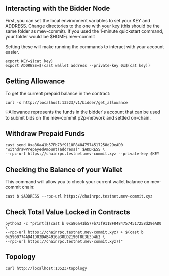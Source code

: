 ## Interacting with the Bidder Node

First, you can set the local environment variables to set your KEY and ADDRESS. Change directories to the one with your key (this should be the same folder as mev-commit). If you used the 1-minute quickstart command, your folder would be $HOME/.mev-commit

Setting these will make running the commands to interact with your account easier.

```shell ❯_ terminal
export KEY=$(cat key)
export ADDRESS=$(cast wallet address --private-key 0x$(cat key))
```

## Getting Allowance

To get the current prepaid balance in the contract:

```shell ❯_ terminal
curl -s http://localhost:13523/v1/bidder/get_allowance
```

💡Allowance represents the funds in the bidder's account that can be used to submit bids on the mev-commit p2p-network and settled on-chain.

## Withdraw Prepaid Funds

```shell ❯_ terminal
cast send 0xa86a41b57Fb73f9118F84847574517258d29eAD0 "withdrawPrepayedAmount(address)" $ADDRESS \
--rpc-url https://chainrpc.testnet.mev-commit.xyz --private-key $KEY
```

## Checking the Balance of your Wallet

This command will allow you to check your current wallet balance on mev-commit chain:

```shell ❯_ terminal
cast b $ADDRESS --rpc-url https://chainrpc.testnet.mev-commit.xyz
```

## Check Total Value Locked in Contracts

```shell ❯_ terminal
python3 -c "print($(cast b 0xa86a41b57Fb73f9118F84847574517258d29eAD0 \
--rpc-url https://chainrpc.testnet.mev-commit.xyz) + $(cast b 0x5960774AD41D03DAB4916a30bD2190f8b3b3b4b2 \
--rpc-url https://chainrpc.testnet.mev-commit.xyz))"
```

## Topology

```shell ❯_ terminal ❯_ terminal
curl http://localhost:13523/topology
```
